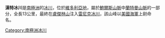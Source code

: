 {{coord|71|44|S|163|0|E|source:GNIS|display=title}}

'''漢特冰川'''是[[南極洲|南極洲]]的[[冰川|冰川]]，位於[[維多利亞地|維多利亞地]]，屬於[[鮑爾斯山脈|鮑爾斯山脈]]中[[蘭特曼山脈|蘭特曼山脈]]的一部分，全長13公里，最終在[[盧傑林山|盧傑林山]]注入[[雷尼克冰川|雷尼克冰川]]，該山峰以[[美國海軍|美國海軍]]上尉命名。

{{Antarctica-geo-stub}}
[[Category:南極洲冰川|Category:南極洲冰川]]